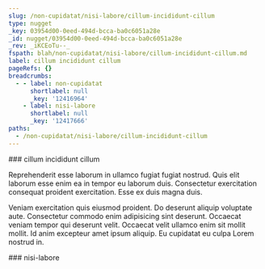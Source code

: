 ```yaml
---
slug: /non-cupidatat/nisi-labore/cillum-incididunt-cillum
type: nugget
_key: 03954d00-0eed-494d-bcca-ba0c6051a28e
_id: nugget/03954d00-0eed-494d-bcca-ba0c6051a28e
_rev: _iKCEoTu--_
fspath: blah/non-cupidatat/nisi-labore/cillum-incididunt-cillum.md
label: cillum incididunt cillum
pageRefs: {}
breadcrumbs:
  - - label: non-cupidatat
      shortlabel: null
      _key: '12416964'
    - label: nisi-labore
      shortlabel: null
      _key: '12417666'
paths:
  - /non-cupidatat/nisi-labore/cillum-incididunt-cillum
---
```


<NuggetArea>
<Nugget slug="/non-cupidatat/nisi-labore/cillum-incididunt-cillum" type="nugget" _key="03954d00-0eed-494d-bcca-ba0c6051a28e" _id="nugget/03954d00-0eed-494d-bcca-ba0c6051a28e" _rev="_iKCEoTu--_" fspath="blah/non-cupidatat/nisi-labore/cillum-incididunt-cillum.md" label="cillum incididunt cillum" paths="/non-cupidatat/nisi-labore/cillum-incididunt-cillum">
<NuggetBody>
### cillum incididunt cillum

Reprehenderit esse laborum in ullamco fugiat fugiat nostrud. Quis elit laborum esse enim ea in tempor eu laborum duis. Consectetur exercitation consequat proident exercitation. Esse ex duis magna duis.

Veniam exercitation quis eiusmod proident. Do deserunt aliquip voluptate aute. Consectetur commodo enim adipisicing sint deserunt. Occaecat veniam tempor qui deserunt velit. Occaecat velit ullamco enim sit mollit mollit. Id anim excepteur amet ipsum aliquip. Eu cupidatat eu culpa Lorem nostrud in.

</NuggetBody>
<Breadcrumbs>
<Crumbs>
<Crumb _key="12416964" label="non-cupidatat" /><Crumb _key="12417666" label="nisi-labore" />
</Crumbs>
</Breadcrumbs>
</Nugget>

<NuggetsInbound>
</NuggetsInbound>
<NuggetsOutbound>
</NuggetsOutbound>
</NuggetArea>
<PassagesInbound>
<Passage direction="inbound" type="passage" _key="12417666" _id="passage/12417666" _rev="_iKCEoTe---" label="nisi-labore" passage="nisi-labore" fspath="blah/non-cupidatat/nisi-labore" paths="/non-cupidatat/nisi-labore" slug="/non-cupidatat/nisi-labore">
<NuggetBody>
### nisi-labore

</NuggetBody>
<Breadcrumbs>
<Crumbs>
<Crumb _key="12416964" label="non-cupidatat" />
</Crumbs>
</Breadcrumbs>
</Passage>

</PassagesInbound>
<PassagesOutbound>
</PassagesOutbound>